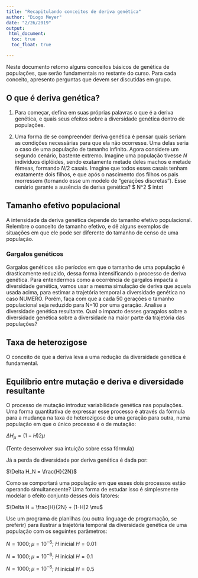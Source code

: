 ```yaml
---
title: "Recapitulando conceitos de deriva genética"
author: "Diogo Meyer"
date: "2/26/2019"
output: 
 html_document:
  toc: true
  toc_float: true

---
```


Neste documento retomo alguns conceitos básicos de genética de populações, que serão fundamentais no restante do curso. Para cada conceito, apresento perguntas que devem ser discutidas em grupo.


## O que é deriva genética?

1. Para começar, defina em suas próprias palavras o que é a deriva genética, e quais seus efeitos sobre a diversidade genética dentro de populações.

2. Uma forma de se compreender deriva genética é pensar quais seriam as condições necessárias para que ela não ocorresse. Uma delas seria o caso de uma população de tamanho infinito. Agora considere um segundo cenário, bastente extremo. Imagine uma população tivesse $N$ indivíduos diplóides, sendo exatamente metade deles machos e metade fêmeas, formando $N/2$ casais. Imagine que todos esses casais tenham exatamente dois filhos, e que após o nascimento dos filhos os pais morressem (tornando esse um modelo de "gerações discretas"). Esse cenário garante a ausência de deriva genética? $ N^2 $ intxt

## Tamanho efetivo populacional

A intensidade da deriva genética depende do tamanho efetivo populacional. Relembre o conceito de tamanho efetivo, e dê alguns exemplos de situações em que ele pode ser diferente do tamanho de censo de uma população. 

### Gargalos genéticos

Gargalos genéticos são períodos em que o tamanho de uma população é drasticamente reduzido, dessa forma intensificando o processo de deriva genética. Para entendermos como a ocorrência de gargalos impacta a diversidade genética, vamos usar a mesma simulação de deriva que aquela usada acima, para estimar a trajetória temporal a diversidade genética no caso NUMERO. Porém, faça com que a cada 50 gerações o tamanho populacional seja reduzido para N=10 por uma geração. Analise a diversidade genética resultante. Qual o impacto desses garagalos sobre a diversidade genética sobre a diversidade na maior parte da trajetória das populações?

## Taxa de heterozigose

O conceito de que a deriva leva a uma redução da diversidade genética é fundamental. 


## Equilíbrio entre mutação e deriva e diversidade resultante

O processo de mutação introduz variabilidade genética nas populações. Uma forma quantitativa de expressar esse processo é através da fórmula para a mudança na taxa de heterozigose de uma geração para outra, numa população em que o único processo é o de mutação:

$\Delta H_{\mu} = (1-H)2 \mu$ 

(Tente desenvolver sua intuição sobre essa fórmula)

Já a perda de diversidade por deriva genética é dada por:

$\Delta H_N = \frac{H}{2N}$

Como se comportará uma população em que esses dois processos estão operando simultaneaente? Uma forma de estudar isso é simplesmente modelar o efeito conjunto desses dois fatores:

$\Delta H  = \frac{H}{2N} + (1-H)2 \mu$ 

Use um programa de planilhas (ou outra linguage de programação, se preferir) para ilustrar a trajetória temporal da diversidade genética de uma população com os seguintes parâmetros: 

$N=1000; \mu = 10^{-6}$; $H$ inicial $H=0.01$

$N=1000; \mu = 10^{-6}$; $H$ inicial $H=0.1$

$N=1000; \mu = 10^{-6}$; $H$ inicial $H=0.5$





